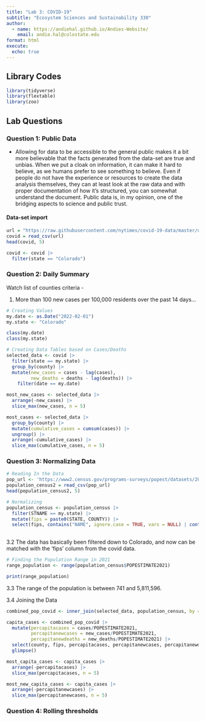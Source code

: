 ```yaml
---
title: "Lab 3: COVID-19"
subtitle: "Ecosystem Sciences and Sustainability 330"
author: 
  - name: https://andiehal.github.io/Andies-Website/
    email: andie.hal@colostate.edu
format: html
execute: 
  echo: true
---
```


## Library Codes

```r
library(tidyverse)
library(flextable)
library(zoo)
```

## Lab Questions

### Question 1: Public Data

-   Allowing for data to be accessible to the general public makes it a bit more believable that the facts generated from the data-set are true and unbias. When we put a cloak on information, it can make it hard to believe, as we humans prefer to see something to believe. Even if people do not have the experience or resources to create the data analysis themselves, they can at least look at the raw data and with proper documentation of how it's structured, you can somewhat understand the document. Public data is, in my opinion, one of the bridging aspects to science and public trust.

#### Data-set import

```r
url = "https://raw.githubusercontent.com/nytimes/covid-19-data/master/us-counties.csv"
covid = read_csv(url)
head(covid, 5)

covid <- covid |>
  filter(state == "Colorado")
```

### Question 2: Daily Summary 

Watch list of counties criteria -

1.  More than 100 new cases per 100,000 residents over the past 14 days…

```r
# Creating Values
my.date <- as.Date("2022-02-01")
my.state <- "Colorado"

class(my.date)
class(my.state)
```

```r
# Creating Data Tables based on Cases/Deaths
selected_data <- covid |>
  filter(state == my.state) |>
  group_by(county) |>
  mutate(new_cases = cases - lag(cases),
         new_deaths = deaths - lag(deaths)) |>
    filter(date == my.date)

most_new_cases <- selected_data |>
  arrange(-new_cases) |>
  slice_max(new_cases, n = 5)

most_cases <- selected_data |>
  group_by(county) |>
  mutate(cumulative_cases = cumsum(cases)) |>
  ungroup() |>
  arrange(-cumulative_cases) |>
  slice_max(cumulative_cases, n = 5) 

```

### Question 3: Normalizing Data

```r
# Reading In the Data
pop_url <- 'https://www2.census.gov/programs-surveys/popest/datasets/2020-2023/counties/totals/co-est2023-alldata.csv'
population_census2 = read_csv(pop_url)
head(population_census2, 5)

```

```r
# Normalizing 
population_census <- population_census |>
  filter(STNAME == my.state) |>
  mutate(fips = paste0(STATE, COUNTY)) |>
  select(fips, contains("NAME", ignore.case = TRUE, vars = NULL) | contains("2021", ignore.case = TRUE, vars = NULL))
  
```

 3.2 The data has basically been filtered down to Colorado, and now can be matched with the 'fips' column from the covid data. 

```r
# Finding the Population Range in 2021
range_population <- range(population_census$POPESTIMATE2021)

print(range_population)

```

  3.3 The range of the population is between 741 and 5,811,596. 
  
  3.4 Joining the Data 

```r
combined_pop_covid <- inner_join(selected_data, population_census, by = "fips")

capita_cases <- combined_pop_covid |>
  mutate(percapitacases = cases/POPESTIMATE2021,
         percapitanewcases = new_cases/POPESTIMATE2021,
         percapitanewdeaths = new_deaths/POPESTIMATE2021) |>
  select(county, fips, percapitacases, percapitanewcases, percapitanewdeaths) |>
  glimpse()

most_capita_cases <- capita_cases |>
  arrange(-percapitacases) |>
  slice_max(percapitacases, n = 5)

most_new_capita_cases <- capita_cases |>
  arrange(-percapitanewcases) |>
  slice_max(percapitanewcases, n = 5)

```
### Question 4: Rolling thresholds 

```r


```

